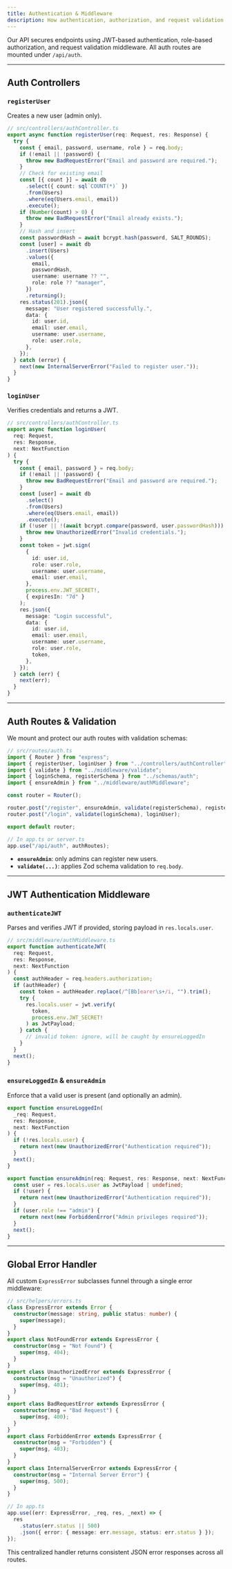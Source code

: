 ```yaml
---
title: Authentication & Middleware
description: How authentication, authorization, and request validation are implemented in the Toy Store API.
---
```


Our API secures endpoints using JWT-based authentication, role-based authorization, and request validation middleware. All auth routes are mounted under `/api/auth`.

---

## Auth Controllers

### `registerUser`

Creates a new user (admin only).

```ts
// src/controllers/authController.ts
export async function registerUser(req: Request, res: Response) {
  try {
    const { email, password, username, role } = req.body;
    if (!email || !password) {
      throw new BadRequestError("Email and password are required.");
    }
    // Check for existing email
    const [{ count }] = await db
      .select({ count: sql`COUNT(*)` })
      .from(Users)
      .where(eq(Users.email, email))
      .execute();
    if (Number(count) > 0) {
      throw new BadRequestError("Email already exists.");
    }
    // Hash and insert
    const passwordHash = await bcrypt.hash(password, SALT_ROUNDS);
    const [user] = await db
      .insert(Users)
      .values({
        email,
        passwordHash,
        username: username ?? "",
        role: role ?? "manager",
      })
      .returning();
    res.status(201).json({
      message: "User registered successfully.",
      data: {
        id: user.id,
        email: user.email,
        username: user.username,
        role: user.role,
      },
    });
  } catch (error) {
    next(new InternalServerError("Failed to register user."));
  }
}
```

### `loginUser`

Verifies credentials and returns a JWT.

```ts
// src/controllers/authController.ts
export async function loginUser(
  req: Request,
  res: Response,
  next: NextFunction
) {
  try {
    const { email, password } = req.body;
    if (!email || !password) {
      throw new BadRequestError("Email and password are required.");
    }
    const [user] = await db
      .select()
      .from(Users)
      .where(eq(Users.email, email))
      .execute();
    if (!user || !(await bcrypt.compare(password, user.passwordHash))) {
      throw new UnauthorizedError("Invalid credentials.");
    }
    const token = jwt.sign(
      {
        id: user.id,
        role: user.role,
        username: user.username,
        email: user.email,
      },
      process.env.JWT_SECRET!,
      { expiresIn: "7d" }
    );
    res.json({
      message: "Login successful",
      data: {
        id: user.id,
        email: user.email,
        username: user.username,
        role: user.role,
        token,
      },
    });
  } catch (err) {
    next(err);
  }
}
```

---

## Auth Routes & Validation

We mount and protect our auth routes with validation schemas:

```ts
// src/routes/auth.ts
import { Router } from "express";
import { registerUser, loginUser } from "../controllers/authController";
import { validate } from "../middleware/validate";
import { loginSchema, registerSchema } from "../schemas/auth";
import { ensureAdmin } from "../middleware/authMiddleware";

const router = Router();

router.post("/register", ensureAdmin, validate(registerSchema), registerUser);
router.post("/login", validate(loginSchema), loginUser);

export default router;

// In app.ts or server.ts
app.use("/api/auth", authRoutes);
```

- **`ensureAdmin`**: only admins can register new users.
- **`validate(...)`**: applies Zod schema validation to `req.body`.

---

## JWT Authentication Middleware

### `authenticateJWT`

Parses and verifies JWT if provided, storing payload in `res.locals.user`.

```ts
// src/middleware/authMiddleware.ts
export function authenticateJWT(
  req: Request,
  res: Response,
  next: NextFunction
) {
  const authHeader = req.headers.authorization;
  if (authHeader) {
    const token = authHeader.replace(/^[Bb]earer\s+/i, "").trim();
    try {
      res.locals.user = jwt.verify(
        token,
        process.env.JWT_SECRET!
      ) as JwtPayload;
    } catch {
      // invalid token: ignore, will be caught by ensureLoggedIn
    }
  }
  next();
}
```

### `ensureLoggedIn` & `ensureAdmin`

Enforce that a valid user is present (and optionally an admin).

```ts
export function ensureLoggedIn(
  _req: Request,
  res: Response,
  next: NextFunction
) {
  if (!res.locals.user) {
    return next(new UnauthorizedError("Authentication required"));
  }
  next();
}

export function ensureAdmin(req: Request, res: Response, next: NextFunction) {
  const user = res.locals.user as JwtPayload | undefined;
  if (!user) {
    return next(new UnauthorizedError("Authentication required"));
  }
  if (user.role !== "admin") {
    return next(new ForbiddenError("Admin privileges required"));
  }
  next();
}
```

---

## Global Error Handler

All custom `ExpressError` subclasses funnel through a single error middleware:

```ts
// src/helpers/errors.ts
class ExpressError extends Error {
  constructor(message: string, public status: number) {
    super(message);
  }
}
export class NotFoundError extends ExpressError {
  constructor(msg = "Not Found") {
    super(msg, 404);
  }
}
export class UnauthorizedError extends ExpressError {
  constructor(msg = "Unauthorized") {
    super(msg, 401);
  }
}
export class BadRequestError extends ExpressError {
  constructor(msg = "Bad Request") {
    super(msg, 400);
  }
}
export class ForbiddenError extends ExpressError {
  constructor(msg = "Forbidden") {
    super(msg, 403);
  }
}
export class InternalServerError extends ExpressError {
  constructor(msg = "Internal Server Error") {
    super(msg, 500);
  }
}

// In app.ts
app.use((err: ExpressError, _req, res, _next) => {
  res
    .status(err.status || 500)
    .json({ error: { message: err.message, status: err.status } });
});
```

This centralized handler returns consistent JSON error responses across all routes.
